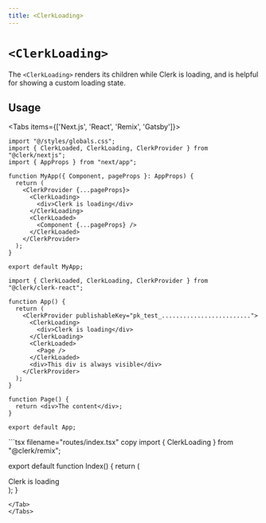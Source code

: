 ```yaml
---
title: <ClerkLoading>
---
```



# `<ClerkLoading>`

The `<ClerkLoading>` renders its children while Clerk is loading, and is helpful for showing a custom loading state.

## Usage

<Tabs items={['Next.js', 'React', 'Remix', 'Gatsby']}>
<Tab>
```tsx copy filename="pages/_app.tsx"
import "@/styles/globals.css";
import { ClerkLoaded, ClerkLoading, ClerkProvider } from "@clerk/nextjs";
import { AppProps } from "next/app";

function MyApp({ Component, pageProps }: AppProps) {
  return (
    <ClerkProvider {...pageProps}>
      <ClerkLoading>
        <div>Clerk is loading</div>
      </ClerkLoading>
      <ClerkLoaded>
        <Component {...pageProps} />
      </ClerkLoaded>
    </ClerkProvider>
  );
}

export default MyApp;
```
</Tab>
<Tab>

```tsx copy filename="app.tsx"
import { ClerkLoaded, ClerkLoading, ClerkProvider } from "@clerk/clerk-react";

function App() {
  return (
    <ClerkProvider publishableKey="pk_test_.........................">
      <ClerkLoading>
        <div>Clerk is loading</div>
      </ClerkLoading>
      <ClerkLoaded>
        <Page />
      </ClerkLoaded>
      <div>This div is always visible</div>
    </ClerkProvider>
  );
}

function Page() {
  return <div>The content</div>;
}

export default App;
```

</Tab>
<Tab>
```tsx filename="routes/index.tsx" copy
import {
  ClerkLoading
} from "@clerk/remix";

export default function Index() {
  return (
    <div>
      <ClerkLoading>
        <div>Clerk is loading</div>
      </ClerkLoading>
    </div>
  );
}
```
</Tab>
</Tabs>
